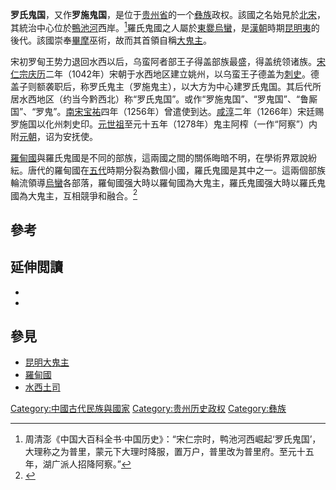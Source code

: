 '''罗氏鬼国'''，又作'''罗施鬼国'''，是位于[[贵州省|贵州省]]的一个[[彝族|彝族]]政权。該國之名始見於[[北宋|北宋]]，其統治中心位於[[鴨池河|鴨池河]]西岸。<ref>周清澎《中国大百科全书·中国历史》：“宋仁宗时，鸭池河西崛起‘罗氏鬼国’，大理称之为普里，蒙元下大理时降服，置万户，普里改为普里府。至元十五年，湖广派人招降阿察。”</ref>羅氏鬼國之人屬於[[東爨烏蠻|東爨烏蠻]]，是[[漢朝|漢朝]]時期[[昆明夷|昆明夷]]的後代。該國崇奉[[畢摩|畢摩]]巫術，故而其首領自稱[[昆明大鬼主|大鬼主]]。

宋初罗甸王势力退回水西以后，乌蛮阿者部王子得盖部族最盛，得盖统领诸族。[[宋仁宗|宋仁宗]][[庆历|庆历]]二年（1042年）宋朝于水西地区建立姚州，以乌蛮王子德盖为[[刺史|刺史]]。德盖子则额袭职后，称罗氏鬼主（罗施鬼主），以大方为中心建罗氏鬼国。其后代所居水西地区（约当今黔西北）称“罗氏鬼国”。或作“罗施鬼国”、“罗鬼国”、“鲁厮国”、“罗鬼”。[[南宋|南宋]][[宝祐|宝祐]]四年（1256年）曾遣使到达。[[咸淳|咸淳]]二年（1266年）宋廷赐罗施国以化州刺史印。[[元世祖|元世祖]]至元十五年（1278年）鬼主阿榨（一作“阿察”）内附[[元朝|元朝]]，诏为安抚使。

[[羅甸國|羅甸國]]與羅氏鬼國是不同的部族，這兩國之間的關係晦暗不明，在學術界眾說紛紜。唐代的羅甸國在[[五代|五代]]時期分裂為數個小國，羅氏鬼國是其中之一。這兩個部族輪流領導[[烏蠻|烏蠻]]各部落，羅甸國强大時以羅甸國為大鬼主，羅氏鬼國强大時以羅氏鬼國為大鬼主，互相競爭和融合。<ref>{{cite book |title =彝汉文合璧《水西安氏族谱》笺证与解读 |author =陈棣芳 |publisher =中央民族大学出版社 |year =2017年 | isbn =9787566014184 |page= 40－41 }}</ref>

==參考==
{{reflist}}

==延伸閲讀==
*{{cite journal |title=辨罗甸国与罗氏鬼国 |author=王燕玉 |url=http://www.cnki.com.cn/Article/CJFDTOTAL-GZSK198401011.htm |journal=贵州社会科学 |volume= |year=1984 |issue=1 |pages= |doi= |access-date= |archive-date=2019-05-06 |archive-url=https://web.archive.org/web/20190506132319/http://www.cnki.com.cn/Article/CJFDTOTAL-GZSK198401011.htm |dead-url=no }}
*{{cite journal|title=论蒙元征罗氏鬼国及其民族关系|author=李正亭|author2=孔令琼|url=http://www.cnki.com.cn/Article/CJFDTotal-ABSF200803015.htm|journal=阿坝师范高等专科学校学报|volume=25|year=2008年9月|issue=3|pages=|doi=|access-date=|archive-date=2019-12-23|archive-url=https://web.archive.org/web/20191223040911/http://www.cnki.com.cn/Article/CJFDTotal-ABSF200803015.htm|dead-url=no}}

==參見==
*[[昆明大鬼主|昆明大鬼主]]
*[[羅甸國|羅甸國]]
*[[水西土司|水西土司]]

{{FiveDynasties-song-liao-jin}}

[[Category:中國古代民族與國家|Category:中國古代民族與國家]]
[[Category:贵州历史政权|Category:贵州历史政权]]
[[Category:彝族|Category:彝族]]